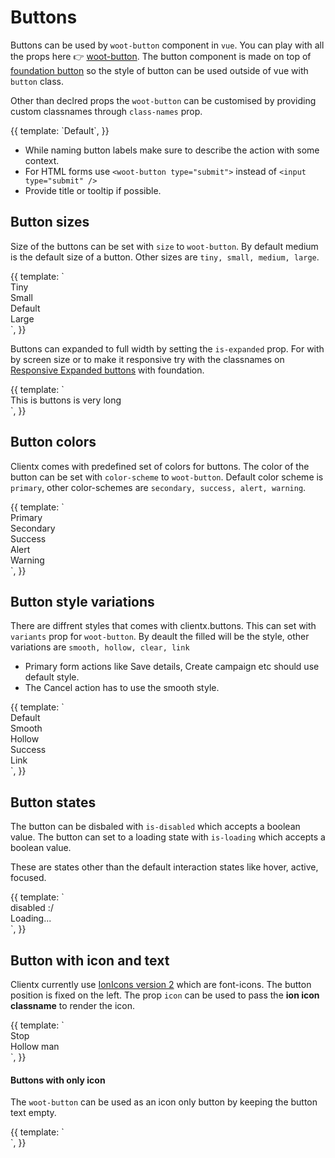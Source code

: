 

<Meta title="Styleguide/Buttons" />

# Buttons

Buttons can be used by `woot-button` component in `vue`. You can play with all the props here 👉 [woot-button](/story/components-button--primary). The button component is made on top of [foundation button](https://get.foundation/sites/docs/button.html)
so the style of button can be used outside of vue with `button` class.

Other than declred props the `woot-button` can be customised by providing custom classnames through `class-names` prop.

<Story name="default">
  {{
    template: `<woot-button size="" title="Press me">Default</woot-button>`,
  }}
</Story>

- While naming button labels make sure to describe the action with some context.
- For HTML forms use `<woot-button type="submit">` instead of `<input type="submit" />`
- Provide title or tooltip if possible.

## Button sizes

Size of the buttons can be set with `size` to `woot-button`. By default medium is the default size of a button. Other sizes are `tiny, small, medium, large`.

<Canvas>
  <Story name="sizes">
    {{
      template: `<div class="row">
          <div class="margin-horizontal-2">
              <woot-button size="tiny">Tiny</woot-button>
          </div>
          <div class="margin-horizontal-2">
              <woot-button size="small">Small</woot-button>
          </div>
          <div class="margin-horizontal-2">
              <woot-button size="">Default</woot-button>
          </div>
          <div class="margin-horizontal-2">
              <woot-button size="large">Large</woot-button>
          </div>
        </div>`,
    }}
  </Story>
</Canvas>

Buttons can expanded to full width by setting the `is-expanded` prop. For with by screen size or to make it responsive try with the classnames on
[Responsive Expanded buttons](https://get.foundation/sites/docs/button.html#responsive-expanded-buttons) with foundation.

<Canvas>
  <Story name="expanded">
    {{
      template: `<div class="row">
          <div class="columns">
              <woot-button size="large" is-expanded title="Micheal Scott said the rest">This is buttons is very long</woot-button>
          </div>
        </div>`,
    }}
  </Story>
</Canvas>

## Button colors

Clientx comes with predefined set of colors for buttons. The color of the button can be set with `color-scheme` to `woot-button`.
Default color scheme is `primary`, other color-schemes are `secondary, success, alert, warning`.

<Canvas>
  <Story name="colors">
    {{
      template: `<div class="row">
          <div class="margin-horizontal-2">
              <woot-button >Primary</woot-button>
          </div>
          <div class="margin-horizontal-2">
              <woot-button color-scheme="secondary">Secondary</woot-button>
          </div>
          <div class="margin-horizontal-2">
              <woot-button color-scheme="success">Success</woot-button>
          </div>
          <div class="margin-horizontal-2">
              <woot-button color-scheme="alert">Alert</woot-button>
          </div>
          <div class="margin-horizontal-2">
              <woot-button color-scheme="warning">Warning</woot-button>
          </div>
        </div>`,
    }}
  </Story>
</Canvas>

## Button style variations

There are diffrent styles that comes with clientx.buttons. This can set with `variants` prop for `woot-button`. By deault the filled will be the style, other variations are `smooth, hollow, clear, link`

- Primary form actions like Save details, Create campaign etc should use default style.
- The Cancel action has to use the smooth style.

<Canvas>
  <Story name="variants">
    {{
      template: `<div class="row">
          <div class="margin-horizontal-2">
              <woot-button >Default</woot-button>
          </div>
          <div class="margin-horizontal-2">
              <woot-button variant="smooth" color-scheme="alert">Smooth</woot-button>
          </div>
          <div class="margin-horizontal-2">
              <woot-button color-scheme="secondary" variant="hollow">Hollow</woot-button>
          </div>
          <div class="margin-horizontal-2">
              <woot-button color-scheme="success" variant="clear">Success</woot-button>
          </div>
          <div class="margin-horizontal-2">
              <woot-button color-scheme="alert" variant="link">Link</woot-button>
          </div>
        </div>`,
    }}
  </Story>
</Canvas>

## Button states

The button can be disbaled with `is-disabled` which accepts a boolean value. The button can set to a loading state with `is-loading` which accepts a boolean value.

These are states other than the default interaction states like hover, active, focused.

<Canvas>
  <Story name="states">
    {{
      template: `<div class="row">
          <div class="margin-horizontal-2">
              <woot-button color-scheme="alert" is-disabled>disabled :/</woot-button>
          </div>
          <div class="margin-horizontal-2">
              <woot-button variant="smooth" color-scheme="primary" is-loading>Loading...</woot-button>
          </div>
        </div>`,
    }}
  </Story>
</Canvas>

## Button with icon and text

Clientx currently use [IonIcons version 2](https://ionic.io/ionicons/v2) which are font-icons. The button position is fixed on the left.
The prop `icon` can be used to pass the **ion icon classname** to render the icon.

<Canvas>
  <Story name="icons">
    {{
      template: `<div class="row">
          <div class="margin-horizontal-2">
              <woot-button color-scheme="alert" icon="ion-stop">Stop</woot-button>
          </div>
          <div class="margin-horizontal-2">
              <woot-button icon="ion-person" variant="hollow">Hollow man</woot-button>
          </div>
        </div>`,
    }}
  </Story>
</Canvas>

#### Buttons with only icon

The `woot-button` can be used as an icon only button by keeping the button text empty.

<Canvas>
  <Story name="icononly">
    {{
      template: `<div class="row">
          <div class="margin-horizontal-2">
              <woot-button color-scheme="success" icon="ion-plus" size="tiny"></woot-button>
          </div>
          <div class="margin-horizontal-2">
              <woot-button color-scheme="secondary" icon="ion-plus" size="small" variant="smooth"></woot-button>
          </div>
          <div class="margin-horizontal-2">
              <woot-button icon="ion-plus" variant="hollow"></woot-button>
          </div>
        </div>`,
    }}
  </Story>
</Canvas>
